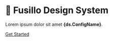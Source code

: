 
# 👋 Fusillo Design System

Lorem ipsum dolor sit amet **{ds.ConfigName}**.

[Get Started](/documentation/welcome)